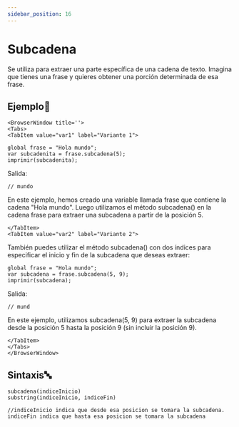 ```yaml
---
sidebar_position: 16
---
```


# Subcadena
Se utiliza para extraer una parte específica de una cadena de texto. Imagina que tienes una frase y quieres obtener una porción determinada de esa frase. 

## Ejemplo📝

```mdx-code-block
<BrowserWindow title=''>
<Tabs>
<TabItem value="var1" label="Variante 1">
```

```dummy
global frase = "Hola mundo";
var subcadenita = frase.subcadena(5);
imprimir(subcadenita);
```
Salida:

```dummy
// mundo
```
En este ejemplo, hemos creado una variable llamada frase que contiene la cadena "Hola mundo". Luego utilizamos el método subcadena() en la cadena frase para extraer una subcadena a partir de la posición 5.
```mdx-code-block
</TabItem>
<TabItem value="var2" label="Variante 2">
```
También puedes utilizar el método subcadena() con dos índices para especificar el inicio y fin de la subcadena que deseas extraer:
```dummy
global frase = "Hola mundo";
var subcadena = frase.subcadena(5, 9);
imprimir(subcadena);
```
Salida:
```dummy
// mund
```
En este ejemplo, utilizamos subcadena(5, 9) para extraer la subcadena desde la posición 5 hasta la posición 9 (sin incluir la posición 9).
```mdx-code-block
</TabItem>
</Tabs>
</BrowserWindow>
```

## Sintaxis🔤

```dummy
subcadena(indiceInicio)
substring(indiceInicio, indiceFin)

//indiceInicio indica que desde esa posicion se tomara la subcadena. indiceFin indica que hasta esa posicion se tomara la subcadena
```
